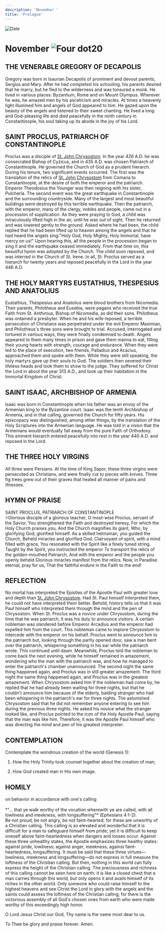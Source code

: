 ```yaml
---
description: 'November '
title: 'Prologue'
---
```


<RunningHead />
<Image src="/title-imprint.png" height={68} width={50} alt="Date" className="title-imprint"/>

# <div id="date">November <Image className="four-dot" src="/four-dot.png" height={15} width={15} alt="Four dot" />20</div>

## THE VENERABLE GREGORY OF DECAPOLIS

Gregory was born in Isaurian Decapolis of prominent and devout parents, Sergius and Mary. After he had completed his schooling, his parents desired that he marry, but he fled to the wilderness and was tonsured a monk. He lived in various places: Byzantium, Rome and on Mount Olympus. Wherever he was, he amazed men by his asceticism and miracles. At times a heavenly light illumined him and angels of God appeared to him. He gazed upon the beauty of the angels and listened to their sweet chanting. He lived a long and God-pleasing life and died peacefully in the ninth century in Constantinople, his soul taking up its abode in the joy of his Lord.

## SAINT PROCLUS, PATRIARCH OF CONSTANTINOPLE

Proclus was a disciple of [St. John Chrysostom](/november/13th). In the year 426 A.D. he was consecrated Bishop of Cyzicus, and in 435 A.D. was chosen Patriarch of Constantinople. He governed the Church of God as a prudent hierarch. During his tenure, two significant events occurred. The first was the translation of the relics of [St. John Chrysostom](/november/13th) from Comana to Constantinople, at the desire of both the emperor and the patriarch. Emperor Theodosius the Younger was then reigning with his sister, Pulcheria. The second event was the great earthquake in Constantinople and the surrounding countryside. Many of the largest and most beautiful buildings were destroyed by this terrible earthquake. Then the patriarch, with the emperor, many of the clergy, nobles and people, came out in a procession of supplication. As they were praying to God, a child was miraculously lifted high in the air, until he was out of sight. Then he returned and was lowered gently to the ground. Asked where he had been, the child replied that he had been lifted up to heaven among the angels and that he had heard the angels sing:"Holy God, Holy Mighty, Holy Immortal, have mercy on us!" Upon hearing this, all the people in the procession began to sing it and the earthquake ceased immediately. From that time on, this beautiful hymn was adopted by the Church. The child soon reposed, and was interred in the Church of St. Irene. In all, St. Proclus served as a hierarch for twenty years and reposed peacefully in the Lord in the year 446 A.D.

## THE HOLY MARTYRS EUSTATHIUS, THESPESIUS AND ANATOLIUS

Eustathius, Thespesius and Anatolius were blood brothers from Nicomedia. Their parents, Philotheus and Eusebia, were pagans who received the true Faith from St. Anthimus, Bishop of Nicomedia, as did their sons. Philotheus was ordained a presbyter. When he and his wife reposed, a terrible persecution of Christians was perpetrated under the evil Emperor Maximian, and Philotheus's three sons were brought to trial. Accused, interrogated and tortured in various ways, they were finally condemned to death. Angels appeared to them many times in prison and gave them manna to eat, filling their young hearts with strength, courage and endurance. When they were led to the place of execution, two friends, Palladius and Acacius, approached them and spoke with them. While they were still speaking, the holy martyrs gave up their souls to God. The soldiers then severed their lifeless heads and took them to show to the judge. They suffered for Christ the Lord in about the year 313 A.D., and took up their habitation in the Immortal Kingdom of Christ.

## SAINT ISAAC, ARCHBISHOP OF ARMENIA

Isaac was born in Constantinople when his father was an envoy of the Armenian king to the Byzantine court. Isaac was the tenth Archbishop of Armenia, and in that calling, governed the Church for fifty years. His episcopacy was distinguished, among other things, by the translation of the Holy Scriptures into the Armenian language. He was told in a vision that the Armenians would eventually fall away from the pure Faith of Orthodoxy. This eminent hierarch entered peacefully into rest in the year 440 A.D. and reposed in the Lord.

## THE THREE HOLY VIRGINS

All three were Persians. At the time of King Sapor, these three virgins were persecuted as Christians, and were finally cut to pieces with knives. Three fig trees grew out of their graves that healed all manner of pains and illnesses.


## HYMN OF PRAISE
<div style={{textAlign:'center', color:'crimson', fontWeight:'bold'}}>
SAINT PROCLUS, PATRIARCH OF CONSTANTINOPLE
</div>
>Glorious disciple of a glorious teacher,  
O most-wise Proclus, servant of the Savior,  
You strengthened the Faith and destroyed heresy,  
For which the Holy Church praises you,  
And the Church magnifies its giant,  
Who, by glorifying God, glorified himself.  
As a skilled helmsman, you guided the Church,  
Beheld miracles and glorified God.  
Clairvoyant of spirit, with a mind filled with grace,  
You resonated with the Spirit like a finely tuned string.  
Taught by the Spirit, you instructed the emperor  
To transport the relics of the golden-mouthed Patriarch,  
And with the emperor and the people you openly beheld  
Glorious miracles manifest from the relics.  
Now, in Paradise eternal, pray for us,  
That the faithful endure in the Faith to the end!  


## REFLECTION

No mortal has interpreted the Epistles of the Apostle Paul with greater love and depth than [St. John Chrysostom](/november/13th). Had St. Paul himself interpreted them, he could not have interpreted them better. Behold, history tells us that it was Paul himself who interpreted them through the mind and the pen of Chrysostom. When St. Proclus was a novice under Chrysostom, during the time that he was patriarch, it was his duty to announce visitors. A certain nobleman was slandered before Emperor Arcadius and the emperor had expelled him from the court. This nobleman came to implore Chrysostom to intercede with the emperor on his behalf. Proclus went to announce him to the patriarch but, looking through the partly opened door, saw a man bent over the patriarch, whispering something in his ear while the patriarch wrote. This continued until dawn. Meanwhile, Proclus told the nobleman to come back the next evening, while he himself remained in amazement, wondering who the man with the patriarch was, and how he managed to enter the patriarch's chamber unannounced. The second night the same thing happened again, and Proclus was in still greater amazement. The third night the same thing happened again, and Proclus was in the greatest amazement. When Chrysostom asked him if the nobleman had come by, he replied that he had already been waiting for three nights, but that he couldn't announce him because of the elderly, balding stranger who had been whispering in the patriarch's ear for three nights. The astonished Chrysostom said that he did not remember anyone entering to see him during the previous three nights. He asked his novice what the stranger looked like, and Proclus pointed to the icon of the Holy Apostle Paul, saying that the man was like him. Therefore, it was the Apostle Paul himself who was directing the mind and pen of his greatest interpreter.


## CONTEMPLATION

Contemplate the wondrous creation of the world (Genesis 1):

1. How the Holy Trinity took counsel together about the creation of man;

2. How God created man in His own image.


## HOMILY
<div style={{textAlign:'center', color:'crimson', fontWeight:'bold'}}>
on behavior in accordance with one's calling
</div>
<br />
<div style={{textAlign:'right'}}>
*"… that ye walk worthy of the vocation wherewith ye are called, with all lowliness and meekness, with longsuffering"* (Ephesians 4:1-2).
</div>
Be not proud, be not angry, be not faint-hearted; for these are unworthy of a Christian calling. This calling is so elevated and wonderful that it is difficult for a man to safeguard himself from pride; yet it is difficult to keep oneself above faint-heartedness when dangers and losses occur. Against these three unhealthy states, the Apostle emphasizes three healthy states: against pride, lowliness; against anger, meekness; against faint-heartedness, longsuffering. It must be said that these three virtues—lowliness, meekness and longsuffering—do not express in full measure the loftiness of the Christian calling. But then, nothing in this world can fully express the height of the Christian calling. The preciousness and richness of this calling cannot be seen here on earth: it is like a closed chest that a man carries through this world, but only opens it and avails himself of its riches in the other world. Only someone who could raise himself to the highest heavens and see Christ the Lord in glory with the angels and the saints could assess the loftiness of the Christian calling; for there is the victorious assembly of all God's chosen ones from earth who were made worthy of this exceedingly high honor.

O Lord Jesus Christ our God, Thy name is the name most dear to us.

To Thee be glory and praise forever. Amen.